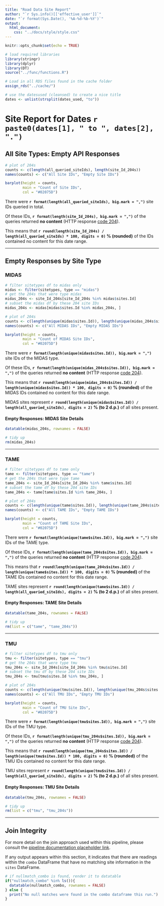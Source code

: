```yaml
---
title: "Road Data Site Report"
author: "`r Sys.info()[['effective_user']]`"
date: "`r format(Sys.Date(), '%A-%d-%b-%Y')`"
output:
  html_document:
    css: "../docs/style/style.css"
---
```


```r
knitr::opts_chunk$set(echo = TRUE)
```

```r
# load required libraries
library(stringr)
library(dplyr)
library(DT)
source("../func/functions.R")
```

```r

# Load in all RDS files found in the cache folder
assign_rds("../cache/")
```


```r
# use the datesused (cleansed) to create a nice title
dates <- unlist(strsplit(dates_used, "to"))
```

# Site Report for Dates `r paste0(dates[1], " to ", dates[2], ".")`



## All Site Types: Empty API Responses

```r
# plot of 204s
counts <- c(length(all_queried_siteIds), length(site_Id_204s))
names(counts) <- c("All Site IDs", "Empty Site IDs")

barplot(height = counts,
        main = "Count of Site IDs",
        col = "#02075D")

```


There were <strong class="navy">`r format(length(all_queried_siteIds), big.mark = ",")`</strong> site IDs queried in total.

Of these IDs, <strong class="navy">`r format(length(site_Id_204s), big.mark = ",")`</strong> of the queries returned <strong class="navy">no content</strong> (HTTP response [code 204](https://httpstatuses.com/204)).

This means that <strong class="navy">`r round(length(site_Id_204s) / length(all_queried_siteIds) * 100, digits = 0)` % (rounded)</strong> of the IDs contained no content for this date range.

***



## Empty Responses by Site Type {.tabset .tabset-fade}



### MIDAS 

```r
# filter sitetypes df to midas only
midas <- filter(sitetypes, type == "midas")
# get the 204s that were type midas
midas_204s <- site_Id_204s[site_Id_204s %in% midas$sites.Id]
# subset the midas df by these 204 site IDs
midas_204s <- midas[midas$sites.Id %in% midas_204s, ]

```

```r
# plot of 204s
counts <- c(length(unique(midas$sites.Id)), length(unique(midas_204s$sites.Id)))
names(counts) <- c("All MIDAS IDs", "Empty MIDAS IDs")

barplot(height = counts,
        main = "Count of MIDAS Site IDs",
        col = "#02075D")

```



There were <strong class="navy">`r format(length(unique(midas$sites.Id)), big.mark = ",")`</strong> site IDs of the MIDAS type.

Of these IDs, <strong class="navy">`r format(length(unique(midas_204s$sites.Id)), big.mark = ",")`</strong> of the queries returned <strong class="navy">no content</strong> (HTTP response [code 204](https://httpstatuses.com/204)).

This means that <strong class="navy">`r round(length(unique(midas_204s$sites.Id)) / length(unique(midas$sites.Id)) * 100, digits = 0)` % (rounded)</strong> of the MIDAS IDs contained no content for this date range.

MIDAS sites represent <strong class="navy">`r round(length(unique(midas$sites.Id)) / length(all_queried_siteIds), digits = 2)` % (to 2 d.p.)</strong> of all sites present.

#### Empty Responses: MIDAS Site Details

```r
datatable(midas_204s, rownames = FALSE)

```


```r
# tidy up
rm(midas_204s)

```

***

### TAME 

```r
# filter sitetypes df to tame only
tame <- filter(sitetypes, type == "tame")
# get the 204s that were type tame
tame_204s <- site_Id_204s[site_Id_204s %in% tame$sites.Id]
# subset the tame df by these 204 site IDs
tame_204s <- tame[tame$sites.Id %in% tame_204s, ]

```

```r
# plot of 204s
counts <- c(length(unique(tame$sites.Id)), length(unique(tame_204s$sites.Id)))
names(counts) <- c("All TAME IDs", "Empty TAME IDs")

barplot(height = counts,
        main = "Count of TAME Site IDs",
        col = "#02075D")

```



There were <strong class="navy">`r format(length(unique(tame$sites.Id)), big.mark = ",")`</strong> site IDs of the TAME type.

Of these IDs, <strong class="navy">`r format(length(unique(tame_204s$sites.Id)), big.mark = ",")`</strong> of the queries returned <strong class="navy">no content</strong> (HTTP response [code 204](https://httpstatuses.com/204)).

This means that <strong class="navy">`r round(length(unique(tame_204s$sites.Id)) / length(unique(tame$sites.Id)) * 100, digits = 0)` % (rounded)</strong> of the TAME IDs contained no content for this date range.

TAME sites represent <strong class="navy">`r round(length(unique(tame$sites.Id)) / length(all_queried_siteIds), digits = 2)` % (to 2 d.p.)</strong> of all sites present.

#### Empty Responses: TAME Site Details

```r
datatable(tame_204s, rownames = FALSE)

```


```r
# tidy up
rm(list = c("tame", "tame_204s"))

```

***

### TMU 

```r
# filter sitetypes df to tmu only
tmu <- filter(sitetypes, type == "tmu")
# get the 204s that were type tmu
tmu_204s <- site_Id_204s[site_Id_204s %in% tmu$sites.Id]
# subset the tmu df by these 204 site IDs
tmu_204s <- tmu[tmu$sites.Id %in% tmu_204s, ]

```

```r
# plot of 204s
counts <- c(length(unique(tmu$sites.Id)), length(unique(tmu_204s$sites.Id)))
names(counts) <- c("All TMU IDs", "Empty TMU IDs")

barplot(height = counts,
        main = "Count of TMU Site IDs",
        col = "#02075D")

```



There were <strong class="navy">`r format(length(unique(tmu$sites.Id)), big.mark = ",")`</strong> site IDs of the TMU type.

Of these IDs, <strong class="navy">`r format(length(unique(tmu_204s$sites.Id)), big.mark = ",")`</strong> of the queries returned <strong class="navy">no content</strong> (HTTP response [code 204](https://httpstatuses.com/204)).

This means that <strong class="navy">`r round(length(unique(tmu_204s$sites.Id)) / length(unique(tmu$sites.Id)) * 100, digits = 0)` % (rounded)</strong> of the TMU IDs contained no content for this date range.

TMU sites represent <strong class="navy">`r round(length(unique(tmu$sites.Id)) / length(all_queried_siteIds), digits = 2)` % (to 2 d.p.)</strong> of all sites present.

#### Empty Responses: TMU Site Details

```r
datatable(tmu_204s, rownames = FALSE)

```


```r
# tidy up
rm(list = c("tmu", "tmu_204s"))

```

***

## Join Integrity

For more detail on the join approach used within this pipeline, please consult the [pipeline documentation placeholder link](somelink#dataprocessing).

If any output appears within this section, it indicates that there are readings within the `combo` DataFrame that have no matching site information in the `sites` DataFrame.

```r
# if nullmatch_combo is found, render it to datatable
if("nullmatch_combo" %in% ls()){
  datatable(nullmatch_combo, rownames = FALSE)
} else {
  print("No null matches were found in the combo dataframe this run.")
}

```




